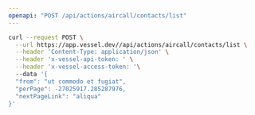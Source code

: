 ```yaml
---
openapi: "POST /api/actions/aircall/contacts/list"
---
```


<RequestExample>

```bash Request
curl --request POST \
  --url https://app.vessel.dev//api/actions/aircall/contacts/list \
  --header 'Content-Type: application/json' \
  --header 'x-vessel-api-token: ' \
  --header 'x-vessel-access-token: '\ 
  --data '{
  "from": "ut commodo et fugiat",
  "perPage": -27025917.285287976,
  "nextPageLink": "aliqua"
}'
```

</RequestExample>


      
